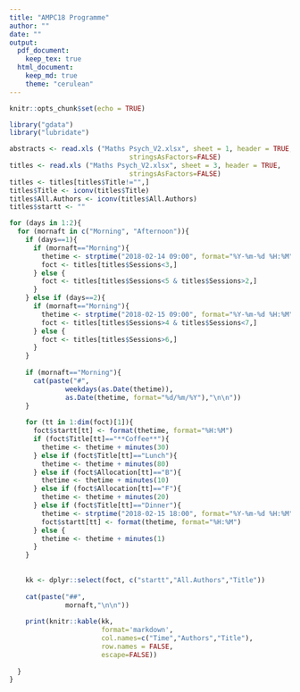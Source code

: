 ```yaml
---
title: "AMPC18 Programme"
author: ""
date: ""
output:
  pdf_document:
    keep_tex: true
  html_document:
    keep_md: true
    theme: "cerulean"
---
```


<style>
th, td {
    padding: 5px;
}

tr:nth-child(even) {
    background-color: #dddddd;
}
</style>

\renewcommand{\arraystretch}{1.5}

```r
knitr::opts_chunk$set(echo = TRUE)
```

```r
library("gdata")
library("lubridate")
```

```r
abstracts <- read.xls ("Maths Psych_V2.xlsx", sheet = 1, header = TRUE,
                              stringsAsFactors=FALSE)
titles <- read.xls ("Maths Psych_V2.xlsx", sheet = 3, header = TRUE,
                              stringsAsFactors=FALSE)
titles <- titles[titles$Title!="",]
titles$Title <- iconv(titles$Title)
titles$All.Authors <- iconv(titles$All.Authors)
titles$startt <- ""
```

```r

for (days in 1:2){
  for (mornaft in c("Morning", "Afternoon")){
    if (days==1){
      if (mornaft=="Morning"){
        thetime <- strptime("2018-02-14 09:00", format="%Y-%m-%d %H:%M", tz="")
        foct <- titles[titles$Sessions<3,]
      } else {
        foct <- titles[titles$Sessions<5 & titles$Sessions>2,]
      }
    } else if (days==2){
      if (mornaft=="Morning"){
        thetime <- strptime("2018-02-15 09:00", format="%Y-%m-%d %H:%M", tz="")
        foct <- titles[titles$Sessions>4 & titles$Sessions<7,]
      } else {
        foct <- titles[titles$Sessions>6,]
      }
    }
    
    if (mornaft=="Morning"){
      cat(paste("#", 
              weekdays(as.Date(thetime)), 
              as.Date(thetime, format="%d/%m/%Y"),"\n\n"))
    }
    
    for (tt in 1:dim(foct)[1]){
      foct$startt[tt] <- format(thetime, format="%H:%M")
      if (foct$Title[tt]=="**Coffee**"){
        thetime <- thetime + minutes(30)
      } else if (foct$Title[tt]=="Lunch"){
        thetime <- thetime + minutes(80)
      } else if (foct$Allocation[tt]=="B"){
        thetime <- thetime + minutes(10)
      } else if (foct$Allocation[tt]=="F"){
        thetime <- thetime + minutes(20)
      } else if (foct$Title[tt]=="Dinner"){
        thetime <- strptime("2018-02-15 18:00", format="%Y-%m-%d %H:%M", tz="")
        foct$startt[tt] <- format(thetime, format="%H:%M")
      } else {
        thetime <- thetime + minutes(1)
      }
    }
    
    
    kk <- dplyr::select(foct, c("startt","All.Authors","Title"))
    
    cat(paste("##", 
              mornaft,"\n\n"))
    
    print(knitr::kable(kk,
                       format='markdown',
                       col.names=c("Time","Authors","Title"),
                       row.names = FALSE,
                       escape=FALSE))
  
  }
}
```
